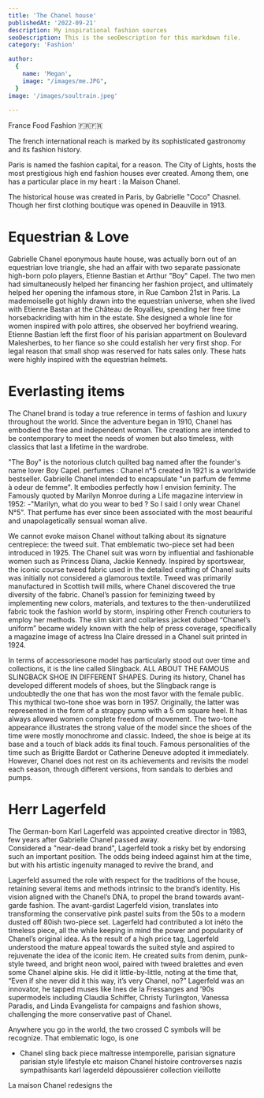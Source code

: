 ```yaml
---
title: 'The Chanel house'
publishedAt: '2022-09-21'
description: My inspirational fashion sources
seoDescription: This is the seoDescription for this markdown file.
category: 'Fashion'

author:
  {
    name: 'Megan',
    image: "/images/me.JPG",
  }
image: '/images/soultrain.jpeg'
  
---
```


France Food Fashion  🇫🇷🇫🇷

The french international reach is marked by its sophisticated gastronomy and its fashion history.

Paris is named the fashion capital, for a reason. The City of Lights, hosts the most prestigious high end fashion houses ever created. 
Among them, one has a particular place in my heart : la Maison Chanel.

The historical house was created in Paris, by Gabrielle "Coco" Chasnel. Though her first clothing boutique was opened in Deauville in 1913.

# Equestrian & Love

Gabrielle Chanel eponymous haute house, was actually born out of an equestrian love triangle, she had an affair with two separate passionate high-born polo players, Etienne Bastian et Arthur "Boy" Capel. 
The two men had simultaneously helped her financing her fashion project, and ultimately helped her opening the infamous store, in Rue Cambon 21st in Paris. 
La mademoiselle got highly drawn into the equestrian universe, when she lived with Etienne Bastan at the Château de Royallieu, spending her free time horsebackriding with him in the estate. 
She designed a whole line for women inspired with polo attires, she observed her boyfriend wearing. Etienne Bastian left the first floor of his parisian appartment on Boulevard Malesherbes, to her fiance so she could estalish her very first shop. 
For legal reason that small shop was reserved for hats sales only. These hats were highly inspired with the equestrian helmets.

# Everlasting items 

The Chanel brand is today a true reference in terms of fashion and luxury throughout the world. Since the adventure began in 1910, Chanel has embodied the free and independent woman.
The creations are intended to be contemporary to meet the needs of women but also timeless,
 with classics that last a lifetime in the wardrobe.

 "The Boy" is the notorious clutch quilted bag named after the founder's name lover Boy Capel.
perfumes : Chanel n°5 created in 1921 is a worldwide bestseller. Gabrielle Chanel intended to encapsulate "un parfum de femme à odeur de femme". It embodies perfectly how I envision feminity. 
The Famously quoted by Marilyn Monroe during a Life magazine interview in 1952: -"Marilyn, what do you wear to bed ? So I said I only wear Chanel N°5". 
That perfume has ever since been associated with the most beauriful and unapolagetically sensual woman alive. 


We cannot evoke maison Chanel without talking about its signature centrepiece: the tweed suit. That emblematic two-piece set had been introduced in 1925.
The Chanel suit was worn by influential and fashionable women such as Princess Diana, Jackie Kennedy. 
Inspired by sportswear, the iconic course tweed fabric used in the detailed crafting of Chanel suits was initially not considered a glamorous textile. Tweed was primarily manufactured in Scottish twill mills, where Chanel discovered the true diversity of the fabric. 
Chanel’s passion for feminizing tweed by implementing new colors, materials, and textures to the then-underutilized fabric took the fashion world by storm, inspiring other French couturiers to employ her methods. 
The slim skirt and collarless jacket dubbed “Chanel’s uniform” became widely known with the help of press coverage, specifically a magazine image of actress Ina Claire dressed in a Chanel suit printed in 1924.


In terms of accessoriesone model has particularly stood out over time and collections, it is the line called Slingback.
ALL ABOUT THE FAMOUS SLINGBACK SHOE IN DIFFERENT SHAPES.
During its history, Chanel has developed different models of shoes, but the Slingback range is undoubtedly the one that has won the most favor with the female public.
This mythical two-tone shoe was born in 1957. Originally, the latter was represented in the form of a strappy pump with a 5 cm square heel. It has always allowed women complete freedom of movement.
The two-tone appearance illustrates the strong value of the model since the shoes of the time were mostly monochrome and classic. Indeed, the shoe is beige at its base and a touch of black adds its final touch.
Famous personalities of the time such as Brigitte Bardot or Catherine Deneuve adopted it immediately. However, Chanel does not rest on its achievements and revisits the model each season,
through different versions, from sandals to derbies and pumps.

# Herr Lagerfeld 

The German-born Karl Lagerfeld was appointed creative director in 1983, few years after Gabrielle Chanel passed away.  
Considered a "near-dead brand", Lagerfeld took a risky bet by endorsing such an important position. The odds being indeed against him at the time, but with his artistic ingenuity managed to revive the brand, and 

Lagerfeld assumed the role with respect for the traditions of the house, retaining several items and methods intrinsic to the brand’s identity. His vision aligned with the Chanel’s DNA, to propel the brand towards avant-garde fashion. 
The avant-gardist Lagerfeld vision, translates into transforming the conservative pink pastel suits from the 50s to a modern dusted off 80ish two-piece set.
Lagerfeld  had contributed a lot inéto the timeless piece, all the while keeping in mind the power and popularity of Chanel’s original idea. 
As the result of a high price tag, Lagerfeld understood the mature appeal towards the suited style and aspired to rejuvenate the idea of the iconic item. He created suits from denim, punk-style tweed, and bright neon wool, paired with tweed bralettes and even some Chanel alpine skis.
 He did it little-by-little, noting at the time that, “Even if she never did it this way, it’s very Chanel, no?” Lagerfeld was an innovator, he tapped muses like Ines de la Fressanges and ’90s supermodels including Claudia Schiffer, Christy Turlington, Vanessa Paradis, and Linda Evangelista for campaigns and fashion shows, challenging the more conservative past of Chanel.


Anywhere you go in the world, the two crossed C symbols will be recognize. That emblematic logo, is one
- Chanel sling back piece maîtresse intemporelle, 
parisian signature parisian style lifestyle etc maison Chanel histoire controverses nazis sympathisants karl lagerdeld dépoussiérer collection vieillotte 

La maison Chanel redesigns the 